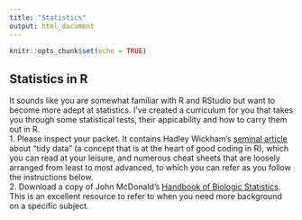 ```yaml
---
title: "Statistics"
output: html_document
---
```


```r
knitr::opts_chunk$set(echo = TRUE)
```

## Statistics in R
It sounds like you are somewhat familiar with R and RStudio but want to become more adept at statistics. I’ve created a curriculum for you that takes you through some statistical tests, their appicability and how to carry them out in R.  
1.	Please inspect your packet. It contains Hadley Wickham’s [seminal article](https://vita.had.co.nz/papers/tidy-data.pdf) about “tidy data” (a concept that is at the heart of good coding in R), which you can read at your leisure, and numerous cheat sheets that are loosely arranged from least to most advanced, to which you can refer as you follow the instructions below.  
2. Download a copy of John McDonald's [Handbook of Biologic Statistics](http://www.biostathandbook.com/HandbookBioStatThird.pdf). This is an excellent resource to refer to when you need more background on a specific subject. 